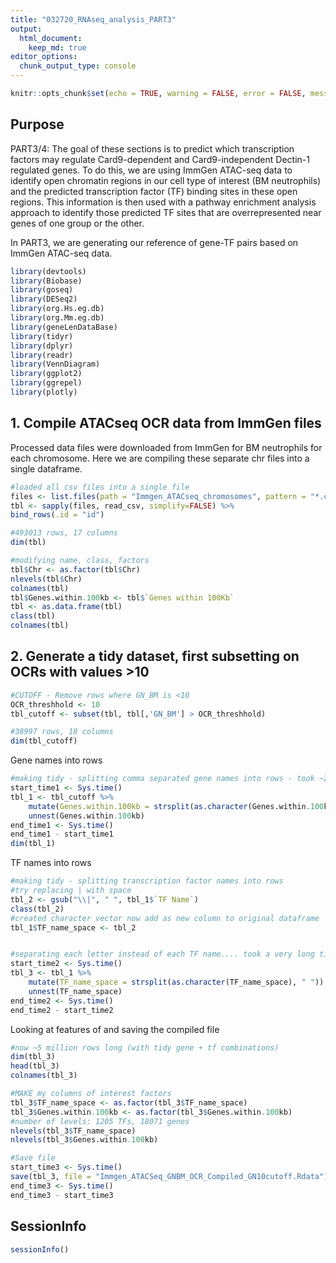 ```yaml
---
title: "032720_RNAseq_analysis_PART3"
output: 
  html_document:
    keep_md: true
editor_options: 
  chunk_output_type: console
---
```


```r
knitr::opts_chunk$set(echo = TRUE, warning = FALSE, error = FALSE, message = FALSE)
```

## Purpose

PART3/4: The goal of these sections  is to predict which transcription factors may regulate Card9-dependent and Card9-independent Dectin-1 regulated genes. To do this, we are using ImmGen ATAC-seq data to identify open chromatin regions in our cell type of interest (BM neutrophils) and the predicted transcription factor (TF) binding sites in these open regions. This information is then used with a pathway enrichment analysis approach to identify those predicted TF sites that are overrepresented near genes of one group or the other. 

In PART3, we are generating our reference of gene-TF pairs based on ImmGen ATAC-seq data. 

```r
library(devtools)
library(Biobase)
library(goseq)
library(DESeq2)
library(org.Hs.eg.db)
library(org.Mm.eg.db)
library(geneLenDataBase)
library(tidyr)
library(dplyr)
library(readr)
library(VennDiagram)
library(ggplot2)
library(ggrepel)
library(plotly)
```

## 1. Compile ATACseq OCR data from ImmGen files

Processed data files were downloaded from ImmGen for BM neutrophils for each chromosome. Here we are compiling these separate chr files into a single dataframe.

```r
#loaded all csv files into a single file
files <- list.files(path = "Immgen_ATACseq_chromosomes", pattern = "*.csv", full.names = T)
tbl <- sapply(files, read_csv, simplify=FALSE) %>% 
bind_rows(.id = "id")

#493013 rows, 17 columns
dim(tbl)

#modifying name, class, factors
tbl$Chr <- as.factor(tbl$Chr)
nlevels(tbl$Chr)
colnames(tbl)
tbl$Genes.within.100kb <- tbl$`Genes within 100Kb`
tbl <- as.data.frame(tbl)
class(tbl)
colnames(tbl)
```

## 2. Generate a tidy dataset, first subsetting on OCRs with values >10

```r
#CUTOFF - Remove rows where GN_BM is <10
OCR_threshhold <- 10
tbl_cutoff <- subset(tbl, tbl[,'GN_BM'] > OCR_threshhold)  

#38997 rows, 18 columns
dim(tbl_cutoff)
```

Gene names into rows

```r
#making tidy - splitting comma separated gene names into rows - took ~2min to run
start_time1 <- Sys.time()
tbl_1 <- tbl_cutoff %>% 
    mutate(Genes.within.100kb = strsplit(as.character(Genes.within.100kb), ",")) %>% 
    unnest(Genes.within.100kb)
end_time1 <- Sys.time()
end_time1 - start_time1
dim(tbl_1)
```

TF names into rows

```r
#making tidy - splitting transcription factor names into rows
#try replacing | with space
tbl_2 <- gsub("\\|", " ", tbl_1$`TF Name`)
class(tbl_2)
#created character vector now add as new column to original dataframe
tbl_1$TF_name_space <- tbl_2


#separating each letter instead of each TF name.... took a very long time to run
start_time2 <- Sys.time()
tbl_3 <- tbl_1 %>% 
    mutate(TF_name_space = strsplit(as.character(TF_name_space), " ")) %>% 
    unnest(TF_name_space)
end_time2 <- Sys.time()
end_time2 - start_time2
```

Looking at features of and saving the compiled file

```r
#now ~5 million rows long (with tidy gene + tf combinations)
dim(tbl_3)
head(tbl_3)
colnames(tbl_3)

#MAKE my columns of interest factors
tbl_3$TF_name_space <- as.factor(tbl_3$TF_name_space)
tbl_3$Genes.within.100kb <- as.factor(tbl_3$Genes.within.100kb)
#number of levels: 1205 TFs, 18071 genes
nlevels(tbl_3$TF_name_space)
nlevels(tbl_3$Genes.within.100kb)

#Save file
start_time3 <- Sys.time()
save(tbl_3, file = "Immgen_ATACSeq_GNBM_OCR_Compiled_GN10cutoff.Rdata")
end_time3 <- Sys.time()
end_time3 - start_time3
```

## SessionInfo

```r
sessionInfo()
```

